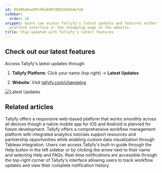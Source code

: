 ```yaml
---
id: 05d06dbae99c98a680fd802584bde7e6
sidebar:
  order: 18
snippet: Users can access Tallyfy's latest updates and features either through the
  platform interface or the changelog page on the website.
title: Stay updated with Tallyfy's latest features
---
```


## Check out our latest features

Access Tallyfy's latest updates through:

1. **Tallyfy Platform**: Click your name (top right) → **Latest Updates**

2. **Website**: Visit [tallyfy.com/changelog](https://tallyfy.com/changelog/)

![Latest Updates](https://screenshots.tallyfy.com/tallyfy%2Fpro%2Fdesktop-light-check-updates.png)


## Related articles
<CardGrid>
<LinkTitleCard header="<b>Miscellaneous > Tallyfy on mobile devices</b>" href="/products/pro/miscellaneous/does-tallyfy-work-on-all-devices/" > Tallyfy offers a responsive web-based platform that works smoothly across all devices though a native mobile app for iOS and Android is planned for future development. </LinkTitleCard>
<LinkTitleCard header="<b>Tutorials > Key Features</b>" href="/products/pro/tutorials/features/" > Tallyfy offers a comprehensive workflow management platform with integrated analytics tutorials support resources and partnership opportunities while enabling custom data visualization through Tableau integration. </LinkTitleCard>
<LinkTitleCard header="<b>Support > In-app user guide</b>" href="/products/pro/miscellaneous/support/how-to-access-the-tallyfy-user-guide/" > Users can access Tallyfy's built-in guide through the Help button in the left sidebar or by clicking the arrow next to their name and selecting Help and FAQs. </LinkTitleCard>
<LinkTitleCard header="<b>Tracking And Tasks > Check notifications</b>" href="/products/pro/tracking-and-tasks/how-can-i-view-notifications-in-tallyfy/" > Real-time notifications are accessible through the top-right corner of Tallyfy's interface allowing users to track workflow updates and view their complete notification history. </LinkTitleCard>
</CardGrid>